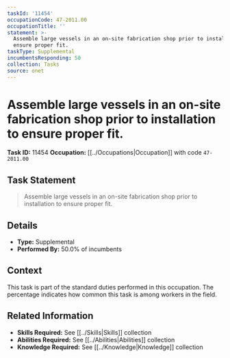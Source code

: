 ```yaml
---
taskId: '11454'
occupationCode: 47-2011.00
occupationTitle: ''
statement: >-
  Assemble large vessels in an on-site fabrication shop prior to installation to
  ensure proper fit.
taskType: Supplemental
incumbentsResponding: 50
collection: Tasks
source: onet
---
```

# Assemble large vessels in an on-site fabrication shop prior to installation to ensure proper fit.

**Task ID:** 11454
**Occupation:** [[../Occupations|Occupation]] with code `47-2011.00`

## Task Statement

> Assemble large vessels in an on-site fabrication shop prior to installation to ensure proper fit.

## Details

- **Type:** Supplemental
- **Performed By:** 50.0% of incumbents

## Context

This task is part of the standard duties performed in this occupation. The percentage indicates how common this task is among workers in the field.

## Related Information

- **Skills Required:** See [[../Skills|Skills]] collection
- **Abilities Required:** See [[../Abilities|Abilities]] collection
- **Knowledge Required:** See [[../Knowledge|Knowledge]] collection

